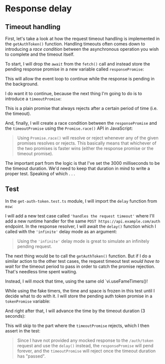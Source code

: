 # Response delay

## Timeout handling

First, let's take a look at how the request timeout handling is implemented in the `getAuthToken()` function. Handling timeouts often comes down to introducing a _race condition_ between the asynchronous operation you wish to complete and the timeout itself.

To start, I will drop the `await` from the `fetch()` call and instead store the pending response promise in a new variable called `responsePromise`:

<CodeFile file="get-auth-token.ts" range="10" />

This will allow the event loop to continue while the response is pending in the background.

I do want it to continue, because the next thing I'm going to do is to introduce a `timeoutPromise`:

<CodeFile file="get-auth-token.ts" range="20-26" />

This is a plain promise that always rejects after a certain period of time (i.e. the timeout).

And, finally, I will create a race condition between the `responsePromise` and the `timeoutPromise` using the `Promise.race()` API in JavaScript:

<CodeFile file="get-auth-token.ts" range="31" />

> Using `Promise.race()` will resolve or reject whenever any of the given promises resolves or rejects. This basically means that whichever of the two promises is faster wins (either the response promise or the timeout promise).

The important part from the logic is that I've set the 3000 milliseconds to be the timeout duration. We'd need to keep that duration in mind to write a proper test. Speaking of which . . .

## Test

In the `get-auth-token.test.ts` module, I will import the `delay` function from `msw`:

<CodeFile file="get-auth-token.test.ts" range="1" />

I will add a new test case called `'handles the request timeout'` where I'll add a new runtime handler for the same `POST https://api.example.com/auth` endpoint. In the response resolver, I will await the `delay()` function which I called with the `'infinite'` delay mode as an argument:

<CodeFile file="get-auth-token.test.ts" range="67-72" highlight="68-72" />

> Using the `'infinite'` delay mode is great to simulate an infinitely pending request.

The next thing would be to call the `getAuthToken()` function. But if I do a similar action to the other test cases, the request timeout test _would have to wait_ for the timeout period to pass in order to catch the promise rejection. That's needless time spent waiting.

Instead, I will _mock_ that time, using the same old `vi.useFameTimers()!

<CodeFile file="get-auth-token.test.ts" range="5-11" highlight="6,10" />

While using the fake timers, the time and space is frozen in this test until I decide what to do with it. I will store the pending auth token promise in a `tokenPromise` variable:

<CodeFile file="get-auth-token.test.ts" range="67-77" highlight="74-77" />

And right after that, I will advance the time by the timeout duration (3 seconds):

<CodeFile file="get-auth-token.test.ts" range="67-79" highlight="79" />

This will skip to the part where the `timeoutPromise` rejects, which I then assert in the test:

<CodeFile file="get-auth-token.test.ts" range="81-83" />

> Since I have not provided any mocked response to the `/auth/token` request and use the `delay()` instead, the `responsePromise` will pend forever, and the `timeoutPromise` will reject once the timeout duration has "passed".
